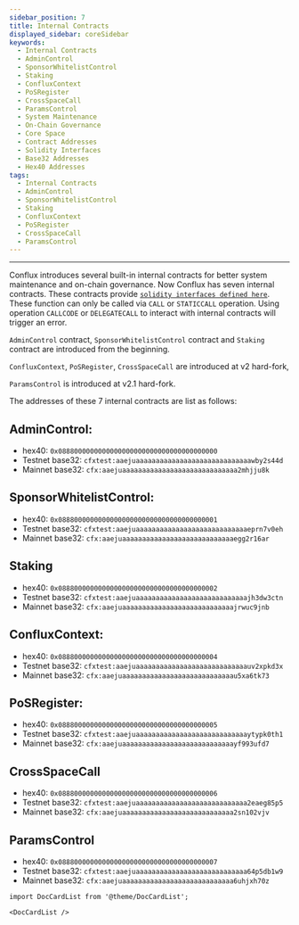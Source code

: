 ```yaml
---
sidebar_position: 7
title: Internal Contracts
displayed_sidebar: coreSidebar
keywords:
  - Internal Contracts
  - AdminControl
  - SponsorWhitelistControl
  - Staking
  - ConfluxContext
  - PoSRegister
  - CrossSpaceCall
  - ParamsControl
  - System Maintenance
  - On-Chain Governance
  - Core Space
  - Contract Addresses
  - Solidity Interfaces
  - Base32 Addresses
  - Hex40 Addresses
tags:
  - Internal Contracts
  - AdminControl
  - SponsorWhitelistControl
  - Staking
  - ConfluxContext
  - PoSRegister
  - CrossSpaceCall
  - ParamsControl
---
```


---

Conflux introduces several built-in internal contracts for better system maintenance and on-chain governance. Now Conflux has seven internal contracts. These contracts provide [`solidity interfaces defined here`](https://github.com/Conflux-Chain/conflux-rust/tree/master/internal_contract/contracts). These function can only be called via `CALL` or `STATICCALL` operation. Using operation `CALLCODE` or `DELEGATECALL` to interact with internal contracts will trigger an error.

`AdminControl` contract, `SponsorWhitelistControl` contract and `Staking` contract are introduced from the beginning.

`ConfluxContext`, `PoSRegister`, `CrossSpaceCall` are introduced at v2 hard-fork, 

`ParamsControl` is introduced at v2.1 hard-fork. 

The addresses of these 7 internal contracts are list as follows:

## AdminControl:

- hex40: `0x0888000000000000000000000000000000000000`
- Testnet base32: `cfxtest:aaejuaaaaaaaaaaaaaaaaaaaaaaaaaaaaawby2s44d`
- Mainnet base32: `cfx:aaejuaaaaaaaaaaaaaaaaaaaaaaaaaaaaa2mhjju8k`

## SponsorWhitelistControl:

- hex40: `0x0888000000000000000000000000000000000001`
- Testnet base32: `cfxtest:aaejuaaaaaaaaaaaaaaaaaaaaaaaaaaaaeprn7v0eh`
- Mainnet base32: `cfx:aaejuaaaaaaaaaaaaaaaaaaaaaaaaaaaaegg2r16ar`

## Staking

- hex40: `0x0888000000000000000000000000000000000002`
- Testnet base32: `cfxtest:aaejuaaaaaaaaaaaaaaaaaaaaaaaaaaaajh3dw3ctn`
- Mainnet base32: `cfx:aaejuaaaaaaaaaaaaaaaaaaaaaaaaaaaajrwuc9jnb`

## ConfluxContext:

- hex40: `0x0888000000000000000000000000000000000004`
- Testnet base32: `cfxtest:aaejuaaaaaaaaaaaaaaaaaaaaaaaaaaaauv2xpkd3x`
- Mainnet base32: `cfx:aaejuaaaaaaaaaaaaaaaaaaaaaaaaaaaau5xa6tk73`

## PoSRegister:

- hex40: `0x0888000000000000000000000000000000000005`
- Testnet base32: `cfxtest:aaejuaaaaaaaaaaaaaaaaaaaaaaaaaaaaytypk0th1`
- Mainnet base32: `cfx:aaejuaaaaaaaaaaaaaaaaaaaaaaaaaaaayf993ufd7`

## CrossSpaceCall

- hex40: `0x0888000000000000000000000000000000000006`
- Testnet base32: `cfxtest:aaejuaaaaaaaaaaaaaaaaaaaaaaaaaaaa2eaeg85p5`
- Mainnet base32: `cfx:aaejuaaaaaaaaaaaaaaaaaaaaaaaaaaaa2sn102vjv`

## ParamsControl

- hex40: `0x0888000000000000000000000000000000000007`
- Testnet base32: `cfxtest:aaejuaaaaaaaaaaaaaaaaaaaaaaaaaaaa64p5db1w9`
- Mainnet base32: `cfx:aaejuaaaaaaaaaaaaaaaaaaaaaaaaaaaa6uhjxh70z`

```mdx-code-block
import DocCardList from '@theme/DocCardList';

<DocCardList />
```
